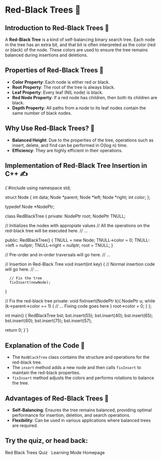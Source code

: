 
<ProgressBar
  color="#F1959B"
  height={5}
  direction="right"
  position="top"
  gradient={true}
  gradientColor="#EA4C46"
/>

# Red-Black Trees 🌳

## Introduction to Red-Black Trees 🚀

A **Red-Black Tree** is a kind of self-balancing binary search tree. Each node in the tree has an extra bit, and that bit is often interpreted as the color (red or black) of the node. These colors are used to ensure the tree remains balanced during insertions and deletions. 

## Properties of Red-Black Trees 📏

- **Color Property**: Each node is either red or black.
- **Root Property**: The root of the tree is always black.
- **Leaf Property**: Every leaf (NIL node) is black.
- **Red Node Property**: If a red node has children, then both its children are black.
- **Depth Property**: All paths from a node to its leaf nodes contain the same number of black nodes.

## Why Use Red-Black Trees? 🤔

- **Balanced Height**: Due to the properties of the tree, operations such as insert, delete, and find can be performed in O(log n) time.
- **Efficiency**: They are highly efficient in their operations.

## Implementation of Red-Black Tree Insertion in C++ ✍️

<CodeBlock>
{`#include <iostream>
using namespace std;

struct Node {
   int data;
   Node *parent;
   Node *left;
   Node *right;
   int color;
};

typedef Node *NodePtr;

class RedBlackTree {
   private:
      NodePtr root;
      NodePtr TNULL;

   // Initializes the nodes with appropiate values
   // All the operations on the red-black tree will be executed here.
   // ...

public:
   RedBlackTree() {
      TNULL = new Node;
      TNULL->color = 0;
      TNULL->left = nullptr;
      TNULL->right = nullptr;
      root = TNULL;
   }

   // Pre-order and in-order traversals will go here.
   // ...

   // Insertion in Red-Black Tree
   void insert(int key) {
      // Normal insertion code will go here.
      // ...

      // Fix the tree
      fixInsert(newNode);
   }

   // Fix the red-black tree
   private:
   void fixInsert(NodePtr k){
      NodePtr u;
      while (k->parent->color == 1) {
         // ... Fixing code goes here
      }
      root->color = 0;
   }
};

int main() {
   RedBlackTree bst;
   bst.insert(55);
   bst.insert(40);
   bst.insert(65);
   bst.insert(60);
   bst.insert(75);
   bst.insert(57);

   return 0;
}`}
</CodeBlock>

## Explanation of the Code 🧐
- The `RedBlackTree` class contains the structure and operations for the red-black tree.
- The `insert` method adds a new node and then calls `fixInsert` to maintain the red-black properties.
- `fixInsert` method adjusts the colors and performs rotations to balance the tree.

## Advantages of Red-Black Trees 🎈
- **Self-Balancing**: Ensures the tree remains balanced, providing optimal performance for insertion, deletion, and search operations.
- **Flexibility**: Can be used in various applications where balanced trees are required.

## Try the quiz, or head back:
<Link to="/learning/trees-redBlackTreesQuiz" className="Link">Red Black Trees Quiz</Link>
&nbsp;
<Link to="/learning" className="Link">Learning Mode Homepage</Link>
